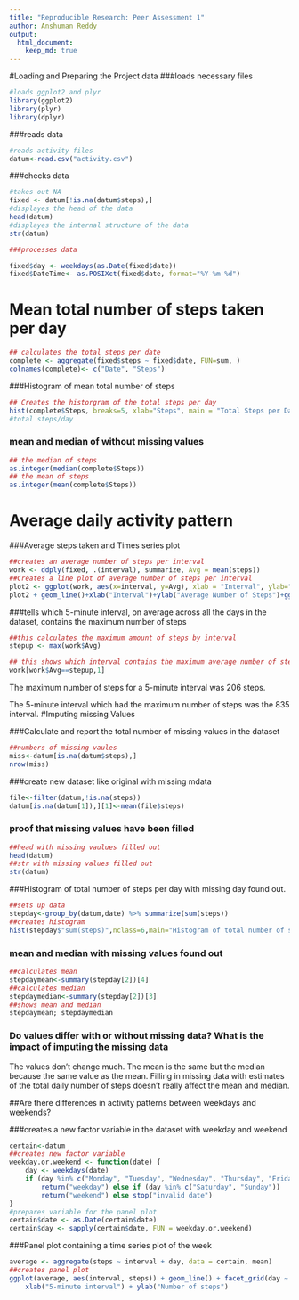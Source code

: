 ```yaml
---
title: "Reproducible Research: Peer Assessment 1"
author: Anshuman Reddy
output: 
  html_document:
    keep_md: true
---
```

#Loading and Preparing the Project data
###loads necessary files
```r
#loads ggplot2 and plyr
library(ggplot2)
library(plyr)
library(dplyr) 
```
###reads data
```r
#reads activity files
datum<-read.csv("activity.csv")
```
###checks data
```r
#takes out NA 
fixed <- datum[!is.na(datum$steps),]
#displayes the head of the data
head(datum)
#displayes the internal structure of the data
str(datum)

###processes data
```

```r
fixed$day <- weekdays(as.Date(fixed$date))
fixed$DateTime<- as.POSIXct(fixed$date, format="%Y-%m-%d")
```
# Mean total number of steps taken per day
```r
## calculates the total steps per date
complete <- aggregate(fixed$steps ~ fixed$date, FUN=sum, )
colnames(complete)<- c("Date", "Steps")
```
###Histogram of mean total number of steps
```r
## Creates the historgram of the total steps per day
hist(complete$Steps, breaks=5, xlab="Steps", main = "Total Steps per Day")
#total steps/day
```
### mean and median of  without missing values
```r
## the median of steps
as.integer(median(complete$Steps))
## the mean of steps
as.integer(mean(complete$Steps))

```
# Average daily activity pattern

###Average steps taken and Times series plot
```r
##creates an average number of steps per interval
work <- ddply(fixed, .(interval), summarize, Avg = mean(steps))
##Creates a line plot of average number of steps per interval
plot2 <- ggplot(work, aes(x=interval, y=Avg), xlab = "Interval", ylab="Average Number of Steps")
plot2 + geom_line()+xlab("Interval")+ylab("Average Number of Steps")+ggtitle("Average Number of Steps per Interval")
```
###tells which 5-minute interval, on average across all the days in the dataset, contains the maximum number of steps
```r
##this calculates the maximum amount of steps by interval
stepup <- max(work$Avg)

## this shows which interval contains the maximum average number of steps
work[work$Avg==stepup,1]
```
The maximum number of steps for a 5-minute interval was 206 steps.

The 5-minute interval which had the maximum number of steps was the 835 interval.
#Imputing missing Values

###Calculate and report the total number of missing values in the dataset
```r

##numbers of missing vaules
miss<-datum[is.na(datum$steps),]
nrow(miss)
```
###create new dataset like original with missing mdata
```R
file<-filter(datum,!is.na(steps))
datum[is.na(datum[1]),][1]<-mean(file$steps)

```
### proof that missing values have been filled
```R
##head with missing vaulues filled out
head(datum)
##str with missing values filled out
str(datum)

```
###Histogram of total number of steps per day with missing day found out.
```R
##sets up data
stepday<-group_by(datum,date) %>% summarize(sum(steps))
##creates histogram
hist(stepday$"sum(steps)",nclass=6,main="Histogram of total number of steps per day with replaced NA with the mean", xlab="Total no. of steps per day")
```
### mean and median with missing values found out
```R
##calculates mean
stepdaymean<-summary(stepday[2])[4]
##calculates median
stepdaymedian<-summary(stepday[2])[3]
##shows mean and median
stepdaymean; stepdaymedian
```

### Do values differ with or without missing data? What is the impact of imputing the missing data
The values don't change much. The mean is the same but the median because the same value as the mean. Filling in missing data with estimates of the total daily number of steps doesn't really affect the mean and median.

##Are there differences in activity patterns between weekdays and weekends?

###creates a new factor variable in the dataset with weekday and weekend
```R
certain<-datum
##creates new factor variable
weekday.or.weekend <- function(date) {
    day <- weekdays(date)
    if (day %in% c("Monday", "Tuesday", "Wednesday", "Thursday", "Friday")) 
        return("weekday") else if (day %in% c("Saturday", "Sunday")) 
        return("weekend") else stop("invalid date")
}
#prepares variable for the panel plot
certain$date <- as.Date(certain$date)
certain$day <- sapply(certain$date, FUN = weekday.or.weekend)
```

###Panel plot containing a time series plot of the week
```R
average <- aggregate(steps ~ interval + day, data = certain, mean)
##creates panel plot
ggplot(average, aes(interval, steps)) + geom_line() + facet_grid(day ~ .) + 
    xlab("5-minute interval") + ylab("Number of steps")
```